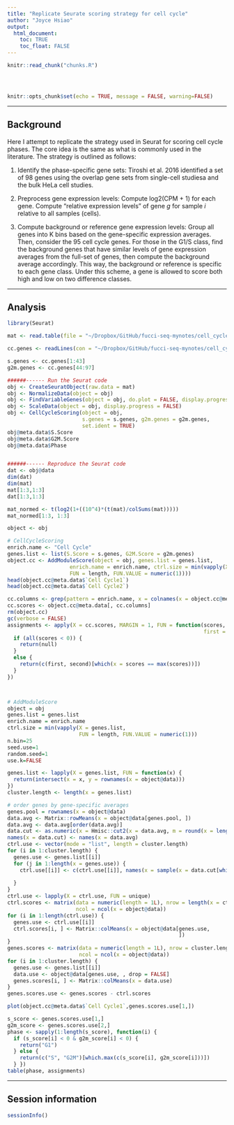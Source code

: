 ```yaml
---
title: "Replicate Seurate scoring strategy for cell cycle"
author: "Joyce Hsiao"
output: 
  html_document:
    toc: TRUE
    toc_float: FALSE
---
```


<!-- The file analysis/chunks.R contains chunks that define default settings
shared across the workflowr files. -->
```r
knitr::read_chunk("chunks.R")
```

<!-- Update knitr chunk options -->
```r
```

<!-- Insert the date the file was last updated -->
```r
```

<!-- Insert the code version (Git commit SHA1) if Git repository exists and R
 package git2r is installed -->
```r
```

```r
knitr::opts_chunk$set(echo = TRUE, message = FALSE, warning=FALSE)
```

---

## Background 

Here I attempt to replicate the strategy used in Seurat for scoring cell cycle phases. The core idea is the same as what is commonly used in the literature. The strategy is outlined as follows:

1. Identify the phase-specific gene sets: Tiroshi et al. 2016 identified a set of 98 genes using the overlap gene sets from single-cell studiesa and the bulk HeLa cell studies. 

2. Preprocess gene expression levels: Compute log2(CPM + 1) for each gene. Compute "relative expression levels" of gene $g$ for sample $i$ relative to all samples (cells). 

3. Compute background or reference gene expression levels: Group all genes into K bins based on the gene-specific expression averages. Then, consider the 95 cell cycle genes. For those in the G1/S class, find the background genes that have similar levels of gene expression averages from the full-set of genes, then compute the background average accordingly. This way, the background or reference is specific to each gene class. Under this scheme, a gene is allowed to score both high and low on two difference classes. 


---


## Analysis

```r
library(Seurat)

mat <- read.table(file = "~/Dropbox/GitHub/fucci-seq-mynotes/cell_cycle_vignette_files/nestorawa_forcellcycle_expressionMatrix.txt", header = TRUE, as.is = TRUE, row.names = 1)

cc.genes <- readLines(con = "~/Dropbox/GitHub/fucci-seq-mynotes/cell_cycle_vignette_files/regev_lab_cell_cycle_genes.txt")

s.genes <- cc.genes[1:43]
g2m.genes <- cc.genes[44:97]

######------ Run the Seurat code
obj <- CreateSeuratObject(raw.data = mat)
obj <- NormalizeData(object = obj)
obj <- FindVariableGenes(object = obj, do.plot = FALSE, display.progress = FALSE)
obj <- ScaleData(object = obj, display.progress = FALSE)
obj <- CellCycleScoring(object = obj, 
                        s.genes = s.genes, g2m.genes = g2m.genes, 
                        set.ident = TRUE)
obj@meta.data$S.Score
obj@meta.data$G2M.Score
obj@meta.data$Phase


######------ Reproduce the Seurat code
dat <- obj@data
dim(dat)
dim(mat)
mat[1:3,1:3]
dat[1:3,1:3]

mat_normed <- t(log2(1+((10^4)*(t(mat)/colSums(mat)))))
mat_normed[1:3, 1:3]

object <- obj

# CellCycleScoring
enrich.name <- "Cell Cycle"
genes.list <- list(S.Score = s.genes, G2M.Score = g2m.genes)
object.cc <- AddModuleScore(object = obj, genes.list = genes.list, 
                    enrich.name = enrich.name, ctrl.size = min(vapply(X = genes.list, 
                    FUN = length, FUN.VALUE = numeric(1))))
head(object.cc@meta.data$`Cell Cycle1`)
head(object.cc@meta.data$`Cell Cycle2`)

cc.columns <- grep(pattern = enrich.name, x = colnames(x = object.cc@meta.data))
cc.scores <- object.cc@meta.data[, cc.columns]
rm(object.cc)
gc(verbose = FALSE)
assignments <- apply(X = cc.scores, MARGIN = 1, FUN = function(scores, 
                                                               first = "S", second = "G2M", null = "G1") {
  if (all(scores < 0)) {
    return(null)
  }
  else {
    return(c(first, second)[which(x = scores == max(scores))])
  }
})



# AddModuleScore
object = obj
genes.list = genes.list
enrich.name = enrich.name
ctrl.size = min(vapply(X = genes.list, 
                       FUN = length, FUN.VALUE = numeric(1)))
n.bin=25
seed.use=1
random.seed=1
use.k=FALSE

genes.list <- lapply(X = genes.list, FUN = function(x) {
  return(intersect(x = x, y = rownames(x = object@data)))
})
cluster.length <- length(x = genes.list)

# order genes by gene-specific averages
genes.pool = rownames(x = object@data)
data.avg <- Matrix::rowMeans(x = object@data[genes.pool, ])
data.avg <- data.avg[order(data.avg)]
data.cut <- as.numeric(x = Hmisc::cut2(x = data.avg, m = round(x = length(x = data.avg)/n.bin)))
names(x = data.cut) <- names(x = data.avg)
ctrl.use <- vector(mode = "list", length = cluster.length)
for (i in 1:cluster.length) {
  genes.use <- genes.list[[i]]
  for (j in 1:length(x = genes.use)) {
    ctrl.use[[i]] <- c(ctrl.use[[i]], names(x = sample(x = data.cut[which(x = data.cut == 
                                                                            data.cut[genes.use[j]])], size = ctrl.size, replace = FALSE)))
  }
}
ctrl.use <- lapply(X = ctrl.use, FUN = unique)
ctrl.scores <- matrix(data = numeric(length = 1L), nrow = length(x = ctrl.use), 
                      ncol = ncol(x = object@data))
for (i in 1:length(ctrl.use)) {
  genes.use <- ctrl.use[[i]]
  ctrl.scores[i, ] <- Matrix::colMeans(x = object@data[genes.use, 
                                                       ])
}
genes.scores <- matrix(data = numeric(length = 1L), nrow = cluster.length, 
                       ncol = ncol(x = object@data))
for (i in 1:cluster.length) {
  genes.use <- genes.list[[i]]
  data.use <- object@data[genes.use, , drop = FALSE]
  genes.scores[i, ] <- Matrix::colMeans(x = data.use)
}
genes.scores.use <- genes.scores - ctrl.scores

plot(object.cc@meta.data$`Cell Cycle1`,genes.scores.use[1,])

s_score <- genes.scores.use[1,]
g2m_score <- genes.scores.use[2,]
phase <- sapply(1:length(s_score), function(i) {
  if (s_score[i] < 0 & g2m_score[i] < 0) {
    return("G1") 
  } else {
    return(c("S", "G2M")[which.max(c(s_score[i], g2m_score[i]))])
  } })
table(phase, assignments)

```



---

## Session information

```r
sessionInfo()
```



